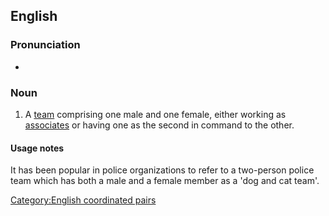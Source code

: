 ==English==

===Pronunciation===
* {{audio|en|en-au-dog and cat.ogg|Audio (AU)}}

===Noun===
{{en-noun|head=[[dog]] and [[cat]]|dogs and cats}}

# {{lb|en|idiomatic}} A [[team]] comprising one male and one female, either working as [[associates]] or having one as the second in command to the other.

====Usage notes====
It has been popular in police organizations to refer to a two-person police team which has both a male and a female member as a 'dog and cat team'.

[[Category:English coordinated pairs]]